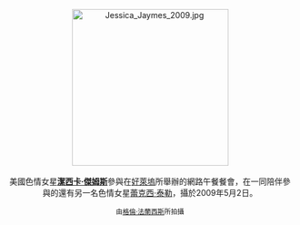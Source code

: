 <center>
[[File:Jessica_Jaymes_2009.jpg|275px]]
<br><br>
美國色情女星'''[[潔西卡·傑姆斯|潔西卡·傑姆斯]]'''參與在[[好萊塢|好萊塢]]所舉辦的網路午餐餐會，在一同陪伴參與的還有另一名色情女星[[蕾克西·泰勒|蕾克西·泰勒]]，攝於2009年5月2日。
<p>
<small>由[[:en:User:Toglenn|格倫·法蘭西斯]]所拍攝</small>
</center>